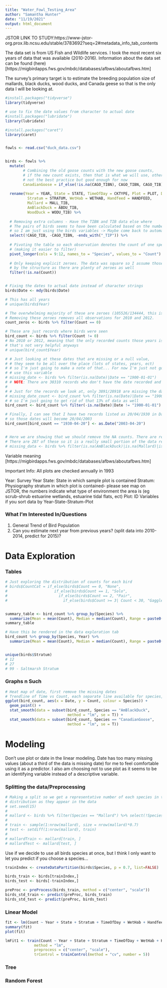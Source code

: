 ```yaml
---
title: "Water_Fowl_Testing_Area"
author: "Samantha Hunter"
date: "11/19/2021"
output: html_document
---
```



JSTOR LINK TO STUDY:https://www-jstor-org.prox.lib.ncsu.edu/stable/3783692?seq=2#metadata_info_tab_contents

The data set is from US Fish and Wildlife services. I took the most recent six years of data that was available (2010-2016). Information about the data set can be found (here)[https://migbirdapps.fws.gov/mbdc/databases/afbws/aboutafbws.htm]

The survey's primary target is to estimate the breeding population size of mallards, black ducks, wood ducks, and Canada geese so that is the only data I will be looking at. 
```r
#install.packages("tidyverse")
library(tidyverse)

# use to fix the date values from character to actual date
#install.packages("lubridate")
library(lubridate)

#install.packages("caret")
library(caret)


fowls <- read.csv("duck_data.csv")


birds <- fowls %>% 
  mutate( 
        # Combining the old goose counts with the new goose counts, 
        # if the new count exists, then that is what we will use, otherwise we'll use the old count...
        # not the best practice but good enough for now
        CanadianGoose = if_else(!is.na(CAGO_TIBN), CAGO_TIBN, CAGO_TIB)) %>%
  
  rename(Year = YEAR, State = STATE, TimeOfDay = CKTYPE, Plot = PLOT, Date = DATE,
          Stratum = STRATUM, WetHab = WETHAB, Handfeed = HANDFEED, 
          Mallard = MALL_TIB, 
          AmBlackDuck = ABDU_TIB, 
          WoodDuck = WODU_TIB) %>%
  
  # Removing extra columns - Have the TIBN and TIB data else where
  # The pairs of birds seems to have been calculated based on the number of birds seen
  # so I am just using the birds variables -> Maybe come back to automate for Pairs
  select(!CAGO_TIB, -CAGO_TIBN, -ends_with("_TIP")) %>%
  
  # Pivoting the table so each observation denotes the count of one species
  # (making it easier to filter)
  pivot_longer(cols = 9:12, names_to = "Species", values_to = "Count") %>%
  
  # Only keeping explicit zeroes. The data was square so I assume those were introduced
  # by the structure as there are plenty of zeroes as well
  filter(!is.na(Count))


# Fixing the dates to actual date instead of character strings
birds$Date <- mdy(birds$Date)

# This has all years
# unique(birds$Year)

# The overwhelming majority of these are zeroes (105526/134444, this is about eighty percent of the data is zeroes)
# Removing these zeroes removes all observations for 2010 and 2012. 
count_zeros <- birds %>% filter(Count == 0)

# These are just records where birds were seen
bird_count <- birds %>% filter(Count != 0)
# No 2010 or 2012, meaning that the only recorded counts those years is 0 for all species
# that's not very helpful anyways
# unique(bird_count$Year)

# # Just looking at these dates that are missing or a null value, 
# # they seem to be all over the place (lots of states, years, ect)
# # so I'm just going to make a note of that... For now I'm just not going to 
# # use this variable
# missing_date <- birds %>% filter(is.na(Date)|Date == "1900-01-01")
# # NOTE: There are 30310 records who don't have the date recorded and it looks like they are all cohorts
# 
# # Just for the records we look at, only 3891/28918 are missing the date
# missing_date_count <- bird_count %>% filter(is.na(Date)|Date == "1900-01-01")
# # so I'm just going to get rid of that 13% of data as well
bird_count <- bird_count %>% filter(-is.na(Date)|Date != "1900-01-01")

# Finally, I can see that I have two records listed as 20/04/1930 in Date, while Year reads 2003
# so those dates will become 20/04/2003
bird_count[bird_count == "1930-04-20"] <- as.Date("2003-04-20")


# Here we are showing that we should remove the NA counts. There are records with 0 in line with NA
# There are 287 of these so it is a really small portion of the data records (per site)
# missing_data <- birds %>% filter(is.na(AmBlackDuck)|is.na(Mallard)|is.na(WoodDuck)|is.na(CanadianGoose))
```


Variable meaning [https://migbirdapps.fws.gov/mbdc/databases/afbws/aboutafbws.htm]

Important Info: All plots are checked annually in 1993

Year: Survey Year
State: State in which sample plot is contained
Stratum: Physiography stratum in which plot is contained- please see map on JSTOR, the numbers indicate what type of environment the area is (eg scrub-shrub estuarine wetlands, estuarine tidal flats, ect)
Plot: ID Variables if you sort data by Year-State-Stratum-Plot

### What I'm Interested In/Questions
1. General Trend of Bird Population
2. Can you estimate next year from previous years? (split data into 2010-2014, predict for 2015)?


# Data Exploration

### Tables
```r
# Just exploring the distribution of counts for each bird
# birds$CountCat = if_else(birds$Count == 0, "None", 
#                     if_else(birds$Count == 1, "Solo", 
#                       if_else(birds$Count == 2, "Pair", 
#                         if_else(birds$Count >= 3| Count < 30, "Gaggle", "Flock"))))


summary_table <- bird_count %>% group_by(Species) %>%
  summarize(Mean = mean(Count), Median = median(Count), Range = paste0(min(Count), "-", max(Count), IQR = IQR(Count)))
summary_table

# Have this be rendered in the data exploration tab
bird_count %>% group_by(Species, Year) %>%
  summarize(Mean = mean(Count), Median = median(Count), Range = paste0(min(Count), "-", max(Count)))


unique(birds$Stratum)
# 12
# 27
# 99 - Saltmarsh Stratum
```


### Graphs n Such
```r
# Heat map of date, first remove the missing dates
# Trendline of Time vs Count, each separate line available for species, scatterplot dots colored by species
ggplot(bird_count, aes(x = Date, y = Count, colour = Species)) +
  geom_point() + 
  stat_smooth(data = subset(bird_count, Species == "AmBlackDuck", 
                            method = "lm", se = T)) +
  stat_smooth(data = subset(bird_count, Species == "CanadianGoose", 
                            method = "lm", se = T))

```


# Modeling
Don't use plot or date in the linear modeling. Date has too many missing values (about a third of the data is missing date) for me to feel comfortable using it as a predictor. I also am choosing not to use plot as it seems to be an identifying variable instead of a descriptive variable. 

### Splitting the data/Preprocessing
```r
# Making a split so we get a representative number of each species in the same
# distribution as they appear in the data
# set.seed(15)
# 
# mallard <- birds %>% filter(Species == "Mallard") %>% select(!Species)
# 
# train <- sample(1:nrow(mallard), size = nrow(mallard)*0.7)
# test <- setdiff(1:nrow(mallard), train)
# 
# mallardTrain <- mallard[train, ]
# mallardTest <- mallard[test, ]

```


Use if we decide to use all birds species at once, but I think I only want to let you predict if you
choose a species...
```r
trainIndex <- createDataPartition(birds$Species, p = 0.7, list=FALSE)

birds_train <- birds[trainIndex,]
birds_test <- birds[-trainIndex,]

preProc <- preProcess(birds_train, method = c("center", "scale"))
birds_std_train <- predict(preProc, birds_train)
birds_std_test <- predict(preProc, birds_test)
```



### Linear Model
```r
fit <- lm(Count ~ Year + State + Stratum + TimeOfDay + WetHab + Handfeed + Species, data = birds_std_train)
summary(fit)
plot(fit)

lmFit1 <- train(Count ~ Year + State + Stratum + TimeOfDay + WetHab + Handfeed + Species, data = birds_train, 
             method = "lm", 
             preprocess = c("center", "scale"), 
             trControl = trainControl(method = "cv", number = 5))


```




### Tree


### Random Forest 